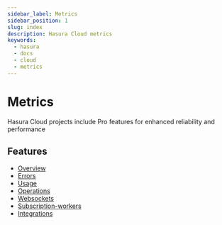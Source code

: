 ```yaml
---
sidebar_label: Metrics
sidebar_position: 1
slug: index
description: Hasura Cloud metrics
keywords:
  - hasura
  - docs
  - cloud
  - metrics
---
```



# Metrics

Hasura Cloud projects include Pro features for enhanced reliability and performance

<Thumbnail
  src="/img/graphql/cloud/metrics/monitoring-tab-overview.png"
  alt="Hasura Cloud Console overview tab"
/>

## Features

- [Overview](/graphql/cloud/metrics/overview.mdx)
- [Errors](/graphql/cloud/metrics/errors.mdx)
- [Usage](/graphql/cloud/metrics/usage.mdx)
- [Operations](/graphql/cloud/metrics/operations.mdx)
- [Websockets](/graphql/cloud/metrics/websockets.mdx)
- [Subscription-workers](/graphql/cloud/metrics/subscription-workers.mdx)
- [Integrations](/graphql/cloud/metrics/integrations/index.mdx)

